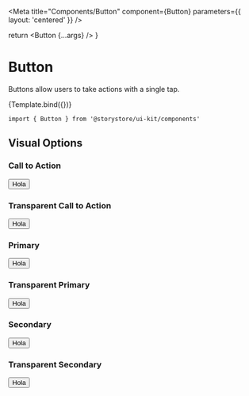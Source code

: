 
<Meta title="Components/Button" component={Button} parameters={{ layout: 'centered' }} />

  return <Button {...args} />
}

# Button

Buttons allow users to take actions with a single tap.

<Canvas withSource="open">
  <Story name="Button" args={{ children: 'Button' }}>
    {Template.bind({})}
  </Story>
</Canvas>

```
import { Button } from '@storystore/ui-kit/components'
```

<ArgsTable story="Button" />

## Visual Options

### Call to Action

<Canvas>
  <Button variant="cta">Hola</Button>
</Canvas>

### Transparent Call to Action

<Canvas>
  <Button variant="cta" transparent>
    Hola
  </Button>
</Canvas>

### Primary

<Canvas>
  <Button variant="primary">Hola</Button>
</Canvas>

### Transparent Primary

<Canvas>
  <Button variant="primary" transparent>
    Hola
  </Button>
</Canvas>

### Secondary

<Canvas>
  <Button variant="secondary">Hola</Button>
</Canvas>

### Transparent Secondary

<Canvas>
  <Button variant="secondary" transparent>
    Hola
  </Button>
</Canvas>
